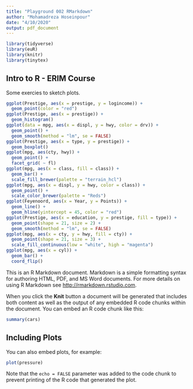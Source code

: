 ```yaml
---
title: "Playground 002 RMarkdown"
author: "Mohamadreza Hoseinpour"
date: "4/10/2020"
output: pdf_document
---
```


``` r
library(tidyverse)
library(euR)
library(knitr)
library(tinytex)
```

## Intro to R - ERIM Course

Some exercies to sketch plots.

```r
ggplot(Prestige, aes(x = prestige, y = logincome)) +
  geom_point(color = "red")
ggplot(Prestige, aes(x = prestige)) +
  geom_histogram()
ggplot(data = mpg, aes(x = displ, y = hwy, color = drv)) +
  geom_point() +
  geom_smooth(method = "lm", se = FALSE)
ggplot(Prestige, aes(x = type, y = prestige)) + 
  geom_boxplot()
ggplot(mpg, aes(cty, hwy)) +
  geom_point() +
  facet_grid( ~ fl)
ggplot(mpg, aes(x = class, fill = class)) +
  geom_bar() +
  scale_fill_brewer(palette = "terrain_hcl")
ggplot(mpg, aes(x = displ, y = hwy, color = class)) + 
  geom_point() +
  scale_color_brewer(palette = "Reds")
ggplot(Feyenoord, aes(x = Year, y = Points)) +
  geom_line() +
  geom_hline(yintercept = 45, color = "red")
ggplot(Prestige, aes(x = education, y = prestige, fill = type)) + 
  geom_point(shape = 21, size = 2) + 
  geom_smooth(method = "lm", se = FALSE)
ggplot(mpg, aes(x = cty, y = hwy, fill = cty)) +
  geom_point(shape = 21, size = 3) +
  scale_fill_continuous(low = "white", high = "magenta")
ggplot(mpg, aes(x = cyl)) + 
  geom_bar() +
  coord_flip()
```


This is an R Markdown document. Markdown is a simple formatting syntax for authoring HTML, PDF, and MS Word documents. For more details on using R Markdown see <http://rmarkdown.rstudio.com>.

When you click the **Knit** button a document will be generated that includes both content as well as the output of any embedded R code chunks within the document. You can embed an R code chunk like this:

```r
summary(cars)
```

## Including Plots

You can also embed plots, for example:

```r
plot(pressure)
```

Note that the `echo = FALSE` parameter was added to the code chunk to prevent printing of the R code that generated the plot.
